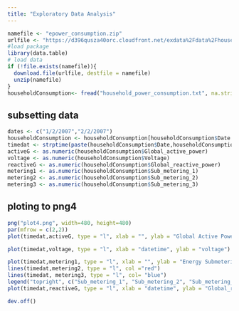 ```yaml
---
title: "Exploratory Data Analysis"
---
```



```r
namefile <- "epower_consumption.zip"
urlfile <- "https://d396qusza40orc.cloudfront.net/exdata%2Fdata%2Fhousehold_power_consumption.zip"
#load package
library(data.table)
# load data
if (!file.exists(namefile)){
  download.file(urlfile, destfile = namefile)
  unzip(namefile)
}
householdConsumption<- fread("household_power_consumption.txt", na.strings = "?")
```

## subsetting data
```r
dates <- c("1/2/2007","2/2/2007")
householdConsumption <- householdConsumption[householdConsumption$Date %in% dates,]
timedat <- strptime(paste(householdConsumption$Date,householdConsumption$Time, sep = ""), "%d/%m/%Y %H:%M:%S")
activeG <- as.numeric(householdConsumption$Global_active_power)
voltage <- as.numeric(householdConsumption$Voltage)
reactiveG <- as.numeric(householdConsumption$Global_reactive_power)
metering1 <- as.numeric(householdConsumption$Sub_metering_1)
metering2 <- as.numeric(householdConsumption$Sub_metering_2)
metering3 <- as.numeric(householdConsumption$Sub_metering_3)
```
## ploting to png4
```r
png("plot4.png", width=480, height=480)
par(mfrow = c(2,2))
plot(timedat,activeG, type = "l", xlab = "", ylab = "Global Active Power(kilowatts) ")

plot(timedat,voltage, type = "l", xlab = "datetime", ylab = "voltage")

plot(timedat,metering1, type = "l", xlab = "", ylab = "Energy Submetering")
lines(timedat,metering2, type = "l", col ="red")
lines(timedat, metering3, type = "l", col= "blue")
legend("topright", c("Sub_metering_1", "Sub_metering_2", "Sub_metering_3"), lty=1, lwd=2.5, col=c("black", "red", "blue"))
plot(timedat,reactiveG, type = "l", xlab = "datetime", ylab = "Global_reactive_power")

dev.off()
```
